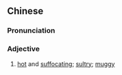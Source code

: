 {{also|郁热}}
==Chinese==
{{zh-forms|s=郁热}}

===Pronunciation===
{{zh-pron
|m=yùrè
|c=wat1 jit6
|mn=qz,tp,xm:ut-loa̍h/kh,zz:ut-joa̍h/qz:ut-lia̍t
|cat=a
}}

===Adjective===
{{zh-adj}}

# [[hot]] and [[suffocating]]; [[sultry]]; [[muggy]]